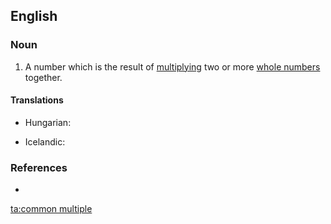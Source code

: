 ==English==

===Noun===
'''{{en-noun|sg=[[common]] [[multiple]]}}'''

# {{math}} A number which is the result of [[multiplying]] two or more [[whole number]]s together.

====Translations====
{{trans-top|result of  multiplying}}
* Hungarian: {{t-|hu|közös többszörös}}
{{trans-mid}}
* Icelandic: {{t|is|samfeldi|n}}
{{trans-bottom}}

===References===
* {{R:American Heritage 2000}}

[[ta:common multiple]]